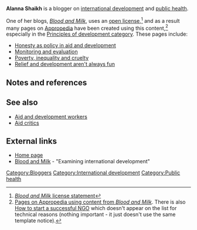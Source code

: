 '''Alanna Shaikh''' is a blogger on [[international development]] and [[public health]]. 

One of her blogs, ''[http://bloodandmilk.org/ Blood and Milk]'', uses an [[open license]],<ref>[http://bloodandmilk.org/?p=6 ''Blood and Milk'' license statement]</ref> and as a result many pages on [[Appropedia]] have been created using this content,<ref>[http://www.appropedia.org/index.php?title=Special%3AWhatLinksHere&target=Template%3AAttrib+bloodandmilk&namespace=0 Pages on Appropedia using content from ''Blood and Milk'']. There is also [[How to start a successful NGO]] which doesn't appear on the list for technical reasons (nothing important - it just doesn't use the same template notice).</ref> especially in the [[:Category:Principles of development|Principles of development category]]. These pages include:
* [[Honesty as policy in aid and development]]
* [[Monitoring and evaluation]]
* [[Poverty, inequality and cruelty]]
* [[Relief and development aren't always fun]]

== Notes and references ==
{{reflist}}

== See also ==

* [[Aid and development workers]]
* [[Aid critics]]

== External links ==

* [http://www.alannashaikh.com/ Home page]
* [http://bloodandmilk.org/ Blood and Milk] - "Examining international development"


[[Category:Bloggers]]
[[Category:International development]]
[[Category:Public health]]